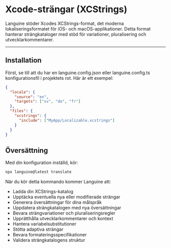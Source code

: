 # Xcode-strängar (XCStrings)

Languine stöder Xcodes XCStrings-format, det moderna lokaliseringsformatet för iOS- och macOS-applikationer. Detta format hanterar strängkataloger med stöd för variationer, pluralisering och utvecklarkommentarer.

---

## Installation

Först, se till att du har en languine.config.json eller languine.config.ts konfigurationsfil i projektets rot. Här är ett exempel:

```json
{
  "locale": {
    "source": "en",
    "targets": ["sv", "de", "fr"]
  },
  "files": {
    "xcstrings": {
      "include": ["MyApp/Localizable.xcstrings"]
    }
  }
}
```

## Översättning

Med din konfiguration inställd, kör:

```bash
npx languine@latest translate
```

När du kör detta kommando kommer Languine att:

- Ladda din XCStrings-katalog
- Upptäcka eventuella nya eller modifierade strängar
- Generera översättningar för dina målspråk
- Uppdatera strängkatalogen med nya översättningar
- Bevara strängvariationer och pluraliseringsregler
- Upprätthålla utvecklarkommentarer och kontext
- Hantera variabelsubstitutioner
- Stötta adaptiva strängar
- Bevara formateringsspecifikationer
- Validera strängkatalogens struktur
